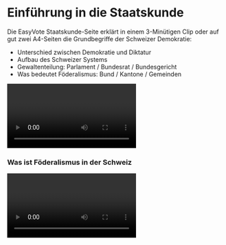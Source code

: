 
# Einführung in die Staatskunde

<Ref title="Staatskunde auf EasyVote" href="https://www.easyvote.ch/de/wissen/staatskunde" level="Einfach" time="10 Minuten">


Die EasyVote Staatskunde-Seite erklärt in einem 3-Minütigen Clip oder auf gut zwei A4-Seiten die Grundbegriffe der Schweizer Demokratie:

- Unterschied zwischen Demokratie und Diktatur
- Aufbau des Schweizer Systems
- Gewaltenteilung: Parlament / Bundesrat / Bundesgericht
- Was bedeutet Föderalismus: Bund / Kantone / Gemeinden

<Video url="https://www.youtube.com/watch?v=Eo2jj8njtB4" />

</Ref>


### Was ist Föderalismus in der Schweiz

<Ref href="https://www.easyvote.ch/de/wissen/staatskunde" level="Einfach" time="10 Minuten">


<Video url="https://www.youtube.com/embed/ijcx5BFi3a4?autoplay=1&modestbranding=1&playsinline=1&showinfo=0&rel=0" />

</Ref>

